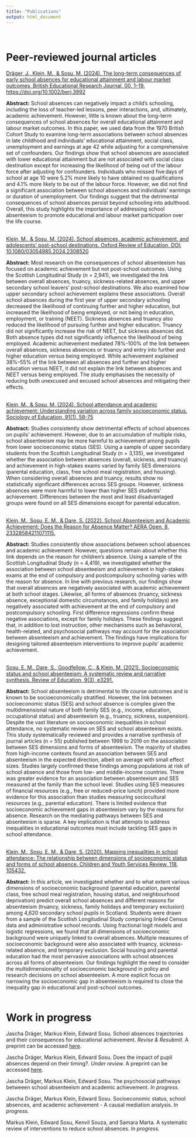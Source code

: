 ```yaml
---
title: "Publications"
output: html_document
---
```

<br> 

# Peer-reviewed journal articles

[Dräger, J., Klein, M., & Sosu, M. (2024). The long-term consequences of early school absences for educational attainment and labour market outcomes, British Educational Research Journal, 00, 1–19. https://doi.org/10.1002/berj.3992](https://bera-journals.onlinelibrary.wiley.com/doi/10.1002/berj.3992)

**Abstract:** School absences can negatively impact a child's schooling, including the loss of teacher-led lessons, peer interactions, and, ultimately, academic achievement. However, little is known about the long-term consequences of school absences for overall educational attainment and labour market outcomes. In this paper, we used data from the 1970 British Cohort Study to examine long-term associations between school absences in late childhood and individuals’ educational attainment, social class, unemployment and earnings at age 42 while adjusting for a comprehensive set of confounders. Our findings show that school absences are associated with lower educational attainment but are not associated with social class destination except for increasing the likelihood of being out of the labour force after adjusting for confounders. Individuals who missed five days of school at age 10 were 5.2% more likely to have obtained no qualifications and 4.1% more likely to be out of the labour force. However, we did not find a significant association between school absences and individuals’ earnings or duration of unemployment. Our findings suggest that the detrimental consequences of school absences persist beyond schooling into adulthood. Overall, this study highlights the importance of addressing school absenteeism to promote educational and labour market participation over the life course.<br> <br>

[Klein, M., & Sosu, M. (2024). School absences, academic achievement, and adolescents’ post-school destinations. Oxford Review of Education, DOI: 10.1080/03054985.2024.2308520](https://www.tandfonline.com/doi/full/10.1080/03054985.2024.2308520?src=exp-la)

**Abstract:** Most research on the consequences of school absenteeism has focused on academic achievement but not post-school outcomes. Using the Scottish Longitudinal Study (n = 2,941), we investigated the link between overall absences, truancy, sickness-related absences, and upper secondary school leavers’ post-school destinations. We also examined how upper secondary school achievement explains these associations. Overall school absences during the first year of upper secondary schooling decreased the likelihood of continuing further and higher education, but increased the likelihood of being employed, or not being in education, employment, or training (NEET). Sickness absences and truancy also reduced the likelihood of pursuing further and higher education. Truancy did not significantly increase the risk of NEET, but sickness absences did. Both absence types did not significantly influence the likelihood of being employed. Academic achievement mediated 78%-100% of the link between overall absences, sickness absences or truancy and entry into further and higher education versus being employed. While achievement explained 38%–55% of the link between all absences and further and higher education versus NEET, it did not explain the link between absences and NEET versus being employed. The study emphasises the necessity of reducing both unexcused and excused school absences and mitigating their effects.<br> <br>



[Klein, M., & Sosu, M. (2024). School attendance and academic achievement: Understanding variation across family socioeconomic status. Sociology of Education, 91(1), 58-75](https://doi.org/10.1177/00380407231191541)

**Abstract:** Studies consistently show detrimental effects of school absences on pupils’ achievement. However, due to an accumulation of multiple risks, school absenteeism may be more harmful to achievement among pupils from lower socioeconomic status (SES). Using a sample of upper secondary students from the Scottish Longitudinal Study (n = 3,135), we investigated whether the association between absences (overall, sickness, and truancy) and achievement in high-stakes exams varied by family SES dimensions (parental education, class, free school meal registration, and housing). When considering overall absences and truancy, results show no statistically significant differences across SES groups. However, sickness absences were more harmful to lower than higher SES students' achievement. Differences between the most and least disadvantaged groups were found on all SES dimensions except for parental education.<br> <br>


[Klein, M., Sosu, E. M., & Dare, S. (2022). School Absenteeism and Academic Achievement: Does the Reason for Absence Matter? AERA Open, 8, 23328584211071115.](https://journals.sagepub.com/doi/full/10.1177/23328584211071115)  

**Abstract:** Studies consistently show associations between school absences and academic achievement. However, questions remain about whether this link depends on the reason for children’s absence. Using a sample of the Scottish Longitudinal Study (n = 4,419), we investigated whether the association between school absenteeism and achievement in high-stakes exams at the end of compulsory and postcompulsory schooling varies with the reason for absence. In line with previous research, our findings show that overall absences are negatively associated with academic achievement at both school stages. Likewise, all forms of absences (truancy, sickness absence, exceptional domestic circumstances, and family holidays) are negatively associated with achievement at the end of compulsory and postcompulsory schooling. First difference regressions confirm these negative associations, except for family holidays. These findings suggest that, in addition to lost instruction, other mechanisms such as behavioral, health-related, and psychosocial pathways may account for the association between absenteeism and achievement. The findings have implications for designing tailored absenteeism interventions to improve pupils’ academic achievement.<br> <br>   

[Sosu, E. M., Dare, S., Goodfellow, C., & Klein, M. (2021). Socioeconomic status and school absenteeism: A systematic review and narrative synthesis. Review of Education, 9(3), e3291.](https://bera-journals.onlinelibrary.wiley.com/doi/full/10.1002/rev3.3291)  

**Abstract:** School absenteeism is detrimental to life course outcomes and is known to be socioeconomically stratified.  However, the link between socioeconomic status (SES) and school absence is complex given the multidimensional nature of both family SES (e.g., income, education, occupational status) and absenteeism (e.g., truancy, sickness, suspension).  Despite the vast literature on socioeconomic inequalities in school attendance, no systematic review on SES and school absenteeism exists.  This study systematically reviewed and provides a narrative synthesis of journal articles (n = 55) published between 1998 to 2019 on the association between SES dimensions and forms of absenteeism.  The majority of studies from high-income contexts found an association between SES and absenteeism in the expected direction, albeit on average with small effect sizes.  Studies largely confirmed these findings among populations at risk of school absence and those from low- and middle-income countries.  There was greater evidence for an association between absenteeism and SES measured at the family than the school level.  Studies using SES measures of financial resources (e.g., free or reduced-price lunch) provided more evidence for this association than studies measuring sociocultural resources (e.g., parental education).  There is limited evidence that socioeconomic achievement gaps in absenteeism vary by the reasons for absence. Research on the mediating pathways between SES and absenteeism is sparse.  A key implication is that attempts to address inequalities in educational outcomes must include tackling SES gaps in school attendance.<br> <br>   


[Klein, M., Sosu, E. M., & Dare, S. (2020). Mapping inequalities in school attendance: The relationship between dimensions of socioeconomic status and forms of school absence. Children and Youth Services Review, 118, 105432.](https://www.sciencedirect.com/science/article/pii/S0190740920303698)

**Abstract:** In this article, we investigated whether and to what extent various dimensions of socioeconomic background (parental education, parental class, free school meal registration, housing status, and neighbourhood deprivation) predict overall school absences and different reasons for absenteeism (truancy, sickness, family holidays and temporary exclusion) among 4,620 secondary school pupils in Scotland. Students were drawn from a sample of the Scottish Longitudinal Study comprising linked Census data and administrative school records. Using fractional logit models and logistic regressions, we found that all dimensions of socioeconomic background were uniquely linked to overall absences. Multiple measures of socioeconomic background were also associated with truancy, sickness-related absence, and temporary exclusion. Social housing and parental education had the most pervasive associations with school absences across all forms of absenteeism. Our findings highlight the need to consider the multidimensionality of socioeconomic background in policy and research decisions on school absenteeism. A more explicit focus on narrowing the socioeconomic gap in absenteeism is required to close the inequality gap in educational and post-school outcomes.<br> <br>


# Work in progress

Jascha Dräger, Markus Klein, Edward Sosu. School absences trajectories and their consequences for educational achievement. *Revise & Resubmit.* A preprint can be accessed [here](https://edarxiv.org/ch4jq/).

Jascha Dräger, Markus Klein, Edward Sosu. Does the impact of pupil absences depend on their timing?. *Under review.* A preprint can be accessed [here](https://osf.io/preprints/edarxiv/nwzqh).

Jascha Dräger, Markus Klein, Edward Sosu. The psychosocial pathways betweeen school absenteeism and academic achievement. *In progress.*

Jascha Dräger, Markus Klein, Edward Sosu. Socioeconomic status, school absences, and academic achievement - A causal mediation analysis. *In progress.*

Markus Klein, Edward Sosu, Kenvil Souza, and Samara Marta. A systematic review of interventions to reduce school absences. *In progress.*

